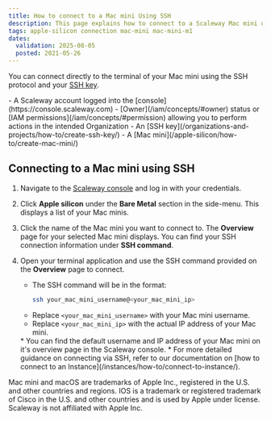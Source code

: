 ```yaml
---
title: How to connect to a Mac mini Using SSH
description: This page explains how to connect to a Scaleway Mac mini using SSH.
tags: apple-silicon connection mac-mini mac-mini-m1
dates:
  validation: 2025-08-05
  posted: 2021-05-26
---
```




You can connect directly to the terminal of your Mac mini using the SSH protocol and your [SSH key](/organizations-and-projects/concepts/#ssh-key).

<Requirements />
- A Scaleway account logged into the [console](https://console.scaleway.com)
- [Owner](/iam/concepts/#owner) status or [IAM permissions](/iam/concepts/#permission) allowing you to perform actions in the intended Organization
- An [SSH key](/organizations-and-projects/how-to/create-ssh-key/)
- A [Mac mini](/apple-silicon/how-to/create-mac-mini/)

## Connecting to a Mac mini using SSH

1. Navigate to the [Scaleway console](https://console.scaleway.com) and log in with your credentials.

2. Click **Apple silicon** under the **Bare Metal** section in the side-menu. This displays a list of your Mac minis.
   <Lightbox image={image} alt="List of Mac minis in Scaleway console" />

3. Click the name of the Mac mini you want to connect to. The **Overview** page for your selected Mac mini displays.
   <Message type="tip">
    You can find your SSH connection information under **SSH command**.
   </Message>
   <Lightbox image={image2} alt="SSH command details in Scaleway console" />

4. Open your terminal application and use the SSH command provided on the **Overview** page to connect. 
   - The SSH command will be in the format:
     ```sh
     ssh your_mac_mini_username@<your_mac_mini_ip>
     ```
   - Replace `<your_mac_mini_username>` with your Mac mini username.
   - Replace `<your_mac_mini_ip>` with the actual IP address of your Mac mini.

    <Message type="note">
      * You can find the default username and IP address of your Mac mini on it's overview page in the Scaleway console.
      * For more detailed guidance on connecting via SSH, refer to our documentation on [how to connect to an Instance](/instances/how-to/connect-to-instance/).
    </Message>

<Message type="note">
  Mac mini and macOS are trademarks of Apple Inc., registered in the U.S. and other countries and regions. IOS is a trademark or registered trademark of Cisco in the U.S. and other countries and is used by Apple under license. Scaleway is not affiliated with Apple Inc.
</Message>